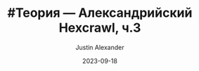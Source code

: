 ---
title: "#Теория — Александрийский Hexcrawl, ч.3"
description: "Перевод цикла статей Александриана про процедуру исследования гексов в третьей редакции D&D #alexandrian #hexcrawl #dnd3e #translate"
date: 2023-09-18
tags:
  - Alexandrian
  - translate
  - hexcrawl
  - гекскраул
  - перевод
  - D&D 3.5e
author: Justin Alexander
translator: pnprpg.ru
cover: ~assets/covers/the_alexandrian_splashes.png
---